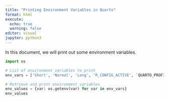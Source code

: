 ```yaml
---
title: "Printing Environment Variables in Quarto"
format: html
execute:
  echo: true
  warning: false
editor: visual
jupyter: python3
---
```


In this document, we will print out some environment variables.

```python
import os
```

```python
# List of environment variables to print
env_vars = ['Short', 'Normal', 'Long', 'R_CONFIG_ACTIVE', `QUARTO_PROFILE`]
```

```python
# Retrieve and print environment variables
env_values = {var: os.getenv(var) for var in env_vars}
env_values
```
